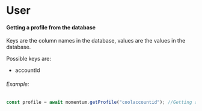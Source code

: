 # User

#### Getting a profile from the database

Keys are the column names in the database, values are the values in the database.

Possible keys are:
- accountId

###### Example:

```typescript
const profile = await momentum.getProfile("coolaccountid"); //Getting a profile by its accountId.
```